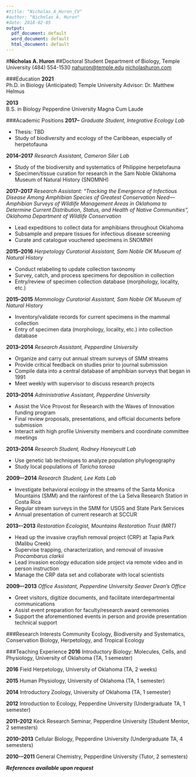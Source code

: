 ```yaml
---
#title: "Nicholas_A_Huron_CV"
#author: "Nicholas A. Huron"
#date: 2018-02-05
output:
  pdf_document: default
  word_document: default
  html_document: default
---
```


#__Nicholas A. Huron__
##Doctoral Student
Department of Biology, Temple University \newline
(484) 554-1530 [nahuron@temple.edu](mailto:nahuron@temple.edu) [nicholashuron.com](http://nicholashuron.com)

###Education
**2021**  
Ph.D. in Biology (Anticipated) \newline
Temple University \newline
Advisor: Dr. Matthew Helmus

**2013**  
B.S. in Biology  \newline
Pepperdine University  \newline
Magna Cum Laude

###Academic Positions
**2017--**
_Graduate Student, Integrative Ecology Lab_
  
  - Thesis: TBD
  - Study of biodiversity and ecology of the Caribbean, especially of herpetofauna
  
**2014--2017** 
_Research Assistant, Cameron Siler Lab_

  - Study of the biodiversity and systematics of Philippine herpetofauna
  - Specimen/tissue curation for research in the Sam Noble Oklahoma Museum of Natural History (SNOMNH)
  
**2017--2017** 
_Research Assistant: “Tracking the Emergence of Infectious Disease Among Amphibian Species of Greatest Conservation Need—Amphibian Surveys of Wildlife Management Areas in Oklahoma to Determine Current Distribution, Status, and Health of Native Communities”, Oklahoma Department of Wildlife Conservation_

  - Lead expeditions to collect data for amphibians throughout Oklahoma
  - Subsample and prepare tissues for infectious disease screening
  - Curate and catalogue vouchered specimens in SNOMNH
  
**2015--2016**
_Herpetology Curatorial Assistant, Sam Noble OK Museum of Natural History_

  - Conduct relabeling to update collection taxonomy
  - Survey, catch, and process specimens for deposition in collection
  - Entry/review of specimen collection database (morphology, locality, etc.)
  
**2015--2015**
_Mammology Curatorial Assistant, Sam Noble OK Museum of Natural History_

  - Inventory/validate records for current specimens in the mammal collection
  - Entry of specimen data (morphology, locality, etc.) into collection database
  
**2013--2014**
_Research Assistant, Pepperdine University_
  
  - Organize and carry out annual stream surveys of SMM streams
  - Provide critical feedback on studies prior to journal submission
  - Compile data into a central database of amphibian surveys that began in 1991
  - Meet weekly with supervisor to discuss research projects
  
**2013–2014**
_Administrative Assistant, Pepperdine University_

  - Assist the Vice Provost for Research with the Waves of Innovation funding program
  - Final review proposals, presentations, and official documents before submission
  - Interact with high profile University members and coordinate committee meetings
  
**2013--2014**
_Research Student, Rodney Honeycutt Lab_

  - Use genetic lab techniques to analyze population phylogeography
  - Study local populations of _Taricha torosa_
  
**2009–-2014**
_Research Student, Lee Kats Lab_

  - Investigate behavioral ecology in the streams of the Santa Monica Mountains (SMM) and the rainforest of the La Selva Research Station in Costa Rica
  - Regular stream surveys in the SMM for USGS and State Park Services
  - Annual presentation of current research at SCCUR
  
**2013–-2013** 
_Restoration Ecologist, Mountains Restoration Trust (MRT)_

  - Head up the invasive crayfish removal project (CRP) at Tapia Park (Malibu Creek)
  - Supervise trapping, characterization, and removal of invasive _Procambarus clarkii_
  - Lead invasion ecology education side project via remote video and in person instruction
  - Manage the CRP data set and collaborate with local scientists
  
**2009–-2013** 
_Office Assistant, Pepperdine University Seaver Dean’s Office_

  - Greet visitors, digitize documents, and facilitate interdepartmental communications
  - Assist event preparation for faculty/research award ceremonies
  - Support the aforementioned events in person and provide presentation technical support
  
###Research Interests
Community Ecology, Biodiversity and Systematics, Conservation Biology, Herpetology, and Tropical Ecology

###Teaching Experience
**2016** 
Introductory Biology: Molecules, Cells, and Physiology, University of Oklahoma (TA, 1 semester)

**2016** 
Field Herpetology, University of Oklahoma (TA, 2 weeks)

**2015**
Human Physiology, University of Oklahoma (TA, 1 semester)

**2014** 
Introductory Zoology, University of Oklahoma (TA, 1 semester)

**2012** 
Introduction to Ecology, Pepperdine University (Undergraduate TA, 1 semester)

**2011--2012** 
Keck Research Seminar, Pepperdine University (Student Mentor, 2 semesters)

**2010--2013** 
Cellular Biology, Pepperdine University (Undergraduate TA, 4 semesters)

**2010-–2011** 
General Chemistry, Pepperdine University (Tutor, 2 semesters)

\vspace{18ex}

**_References available upon request_**
